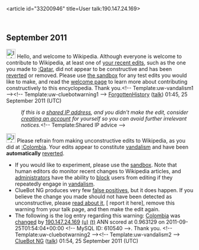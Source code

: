 <article id="33200946" title=User talk:190.147.24.169>
	<talkpage id="33200946" title="User talk:190.147.24.169">
== September 2011 ==
[[File:Information.svg|25px|alt=|link=]] Hello, and welcome to Wikipedia. Although everyone is welcome to contribute to Wikipedia, at least one of [[Special:Contributions/190.147.24.169|your recent edits]], such as the one you made to [[:Qatar]], did not appear to be constructive and has been [[Help:Reverting|reverted]] or removed. Please use [[Wikipedia:Sandbox|the sandbox]] for any test edits you would like to make, and read the [[Wikipedia:Welcoming committee/Welcome to Wikipedia|welcome page]] to learn more about contributing constructively to this encyclopedia. Thank you.&lt;!-- Template:uw-vandalism1 --&gt;&lt;!-- Template:uw-cluebotwarning1 --&gt; [[User:ForgottenHistory|ForgottenHistory]] ([[User talk:ForgottenHistory|talk]]) 01:45, 25 September 2011 (UTC)
:''If this is a [[closed proxy|shared IP address]], and you didn't make the edit, consider [[Wikipedia:Why create an account?|creating an account]] for yourself so you can avoid further irrelevant notices.''&lt;!-- Template:Shared IP advice --&gt;

[[Image:Information.svg|left|25px|alt=|link=]] Please refrain from making unconstructive edits to Wikipedia, as you did at [[:Colombia]]. Your edits appear to constitute [[Wikipedia:Vandalism|vandalism]] and have been '''automatically''' [[Help:Reverting|reverted]].
* If you would like to experiment, please use the [[Wikipedia:Sandbox|sandbox]]. Note that human editors do monitor recent changes to Wikipedia articles, and [[WP:ADMINS|administrators]] have the ability to [[WP:BLOCK|block]] users from editing if they repeatedly engage in [[WP:vandalism|vandalism]].
* ClueBot NG produces very few [[User:ClueBot NG#Information About False Positives|false positives]], but it does happen. If you believe the change you made should not have been detected as unconstructive, please [[User:ClueBot NG#Information About False Positives|read about it]], [{{User:ClueBot NG/Warnings/FPReport|610540}} report it here], remove this warning from your talk page, and then make the edit again. 
* The following is the log entry regarding this warning: [[Colombia]] was [http://en.wikipedia.org/w/index.php?title=Colombia&amp;diff=452288681&amp;oldid=452278385 changed] by [[Special:Contributions/190.147.24.169|190.147.24.169]] [[User:190.147.24.169|(u)]] [[User talk:190.147.24.169|(t)]] ANN scored at 0.963129 on 2011-09-25T01:54:04+00:00 &lt;!-- MySQL ID: 610540 --&gt;. Thank you. &lt;!-- Template:uw-cluebotwarning2 --&gt;&lt;!-- Template:uw-vandalism2 --&gt; [[User:ClueBot NG|ClueBot NG]] ([[User talk:ClueBot NG|talk]]) 01:54, 25 September 2011 (UTC)
	</talkpage>
</article>